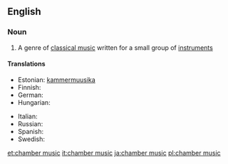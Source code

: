 ==English==

===Noun===
{{wikipedia}}
{{en-noun|sg=[[chamber]] [[music]]|-}}

# {{music}} A genre of [[classical music]] written for a small group of [[instrument]]s

====Translations====
{{trans-top|chamber music}}
* Estonian: [[kammermuusika]]
* Finnish: {{t-|fi|kamarimusiikki}}
* German: {{t|de|Kammermusik|f}}
* Hungarian: {{t-|hu|kamarazene}}
{{trans-mid}}
* Italian: {{t-|it|musica da camera|f}}
* Russian: {{t|ru|камерная музыка|f|tr=kám'ernaja múzyka|sc=Cyrl}}
* Spanish: {{t|es|música de cámara|f}}
* Swedish: {{t|sv|kammarmusik|c}}
{{trans-bottom}}

[[et:chamber music]]
[[it:chamber music]]
[[ja:chamber music]]
[[pl:chamber music]]